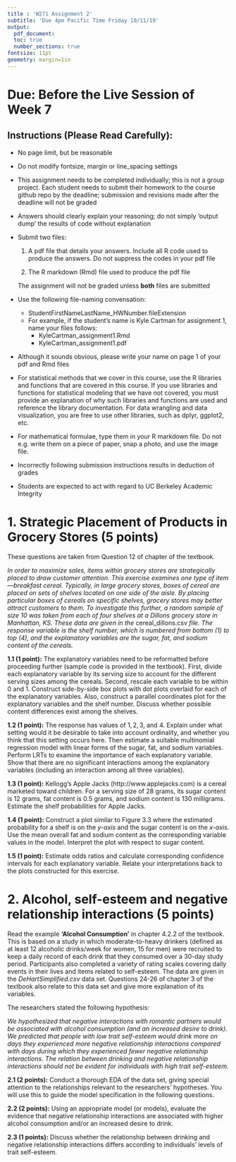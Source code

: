 ---
title : 'W271 Assignment 2'
subtitle: 'Due 4pm Pacific Time Friday 10/11/19'
output: 
  pdf_document:
  toc: true
  number_sections: true
fontsize: 11pt
geometry: margin=1in
---

# Due: Before the Live Session of Week 7

## Instructions (Please Read Carefully):

* No page limit, but be reasonable

* Do not modify fontsize, margin or line_spacing settings

* This assignment needs to be completed individually; this is not a group project. Each student needs to submit their homework to the course github repo by the deadline; submission and revisions made after the deadline will not be graded

* Answers should clearly explain your reasoning; do not simply 'output dump' the results of code without explanation 

* Submit two files:
    
    1. A pdf file that details your answers. Include all R code used to produce the answers. Do not suppress the codes in your pdf file
    
    2. The R markdown (Rmd) file used to produce the pdf file
  
    The assignment will not be graded unless **both** files are submitted
      
* Use the following file-naming convensation:
    * StudentFirstNameLastName_HWNumber.fileExtension
    * For example, if the student's name is Kyle Cartman for assignment 1, name your files follows:
        * KyleCartman_assignment1.Rmd
        * KyleCartman_assignment1.pdf
            
* Although it sounds obvious, please write your name on page 1 of your pdf and Rmd files

* For statistical methods that we cover in this course, use the R libraries and functions that are covered in this course. If you use libraries and functions for statistical modeling that we have not covered, you must provide an explanation of why such libraries and functions are used and reference the library documentation. For data wrangling and data visualization, you are free to use other libraries, such as dplyr, ggplot2, etc.

* For mathematical formulae, type them in your R markdown file. Do not e.g. write them on a piece of paper, snap a photo, and use the image file.

* Incorrectly following submission instructions results in deduction of grades

* Students are expected to act with regard to UC Berkeley Academic Integrity

\newpage
# 1. Strategic Placement of Products in Grocery Stores (5 points)

These questions are taken from Question 12 of chapter of the textbook.

*In order to maximize sales, items within grocery stores are strategically placed to draw customer attention. This exercise examines one type of item—breakfast cereal. Typically, in large grocery stores, boxes of cereal are placed on sets of shelves located on one side of the aisle. By placing particular boxes of cereals on specific shelves, grocery stores may better attract customers to them. To investigate this further, a random sample of size 10 was taken from each of four shelves at a Dillons grocery store in Manhattan, KS. These data are given in the *cereal_dillons.csv *file. The response variable is the shelf number, which is numbered from bottom (1) to top (4), and the explanatory variables are the sugar, fat, and sodium content of the cereals.*


**1.1 (1 point):** The explanatory variables need to be reformatted before proceeding further (sample code is provided in the textbook). First, divide each explanatory variable by its serving size to account for the different serving sizes among the cereals. Second, rescale each variable to be within 0 and 1. Construct side-by-side box plots with dot plots overlaid for each of the explanatory variables. Also, construct a parallel coordinates plot for the explanatory variables and the shelf number. Discuss whether possible content differences exist among the shelves.

**1.2 (1 point):** The response has values of $1, 2, 3,$ and $4$. Explain under what setting would it be desirable to take into account ordinality, and whether you think that this setting occurs here. Then estimate a suitable multinomial regression model with linear forms of the sugar, fat, and sodium variables. Perform LRTs to examine the importance of each explanatory variable. Show that there are no significant interactions among the explanatory variables (including an interaction among all three variables).

**1.3 (1 point):** Kellogg’s Apple Jacks (http://www.applejacks.com) is a cereal marketed toward children. For a serving size of $28$ grams, its sugar content is $12$ grams, fat content is $0.5$ grams, and sodium content is $130$ milligrams. Estimate the shelf probabilities for Apple Jacks.

**1.4 (1 point):** Construct a plot similar to Figure 3.3 where the estimated probability for a shelf is on the *y-axis* and the sugar content is on the *x-axis*. Use the mean overall fat and sodium content as the corresponding variable values in the model. Interpret the plot with respect to sugar content.

**1.5 (1 point):** Estimate odds ratios and calculate corresponding confidence intervals for each explanatory variable. Relate your interpretations back to the plots constructed for this exercise. 


\newpage
# 2. Alcohol, self-esteem and negative relationship interactions (5 points)

Read the example **'Alcohol Consumption'** in chapter 4.2.2 of the textbook. This is based on a study in which moderate-to-heavy drinkers (defined as at least 12 alcoholic drinks/week for women, 15 for men) were recruited to keep a daily record of each drink that they consumed over a 30-day study period. Participants also completed a variety of rating scales covering daily events in their lives and items related to self-esteem. The data are given in the *DeHartSimplified.csv *data set. Questions 24-26 of chapter 3 of the textbook also relate to this data set and give more explanation of its variables.  

The researchers stated the following hypothesis:

*We hypothesized that negative interactions with romantic partners would be associated with alcohol consumption (and an increased desire to drink). We predicted that people with low trait self-esteem would drink more on days they experienced more negative relationship interactions compared with days during which they experienced fewer negative relationship interactions. The relation between drinking and negative relationship interactions should not be evident for individuals with high trait self-esteem.*

**2.1 (2 points):** Conduct a thorough EDA of the data set, giving special attention to the relationships relevant to the researchers' hypotheses. You will use this to guide the model specification in the following questions. 

**2.2 (2 points):** Using an appropriate model (or models), evaluate the evidence that negative relationship interactions are associated with higher alcohol consumption and/or an increased desire to drink. 

**2.3 (1 points):** Discuss whether the relationship between drinking and negative relationship interactions differs according to individuals' levels of trait self-esteem.
